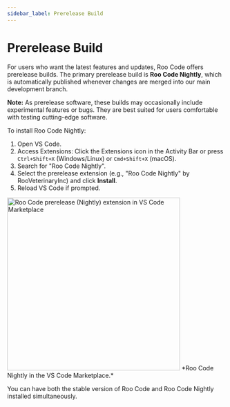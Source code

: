 ```yaml
---
sidebar_label: Prerelease Build
---
```


# Prerelease Build

For users who want the latest features and updates, Roo Code offers prerelease builds. The primary prerelease build is **Roo Code Nightly**, which is automatically published whenever changes are merged into our main development branch.

**Note:** As prerelease software, these builds may occasionally include experimental features or bugs. They are best suited for users comfortable with testing cutting-edge software.

To install Roo Code Nightly:

1.  Open VS Code.
2.  Access Extensions: Click the Extensions icon in the Activity Bar or press `Ctrl+Shift+X` (Windows/Linux) or `Cmd+Shift+X` (macOS).
3.  Search for "Roo Code Nightly".
4.  Select the prerelease extension (e.g., "Roo Code Nightly" by RooVeterinaryInc) and click **Install**.
5.  Reload VS Code if prompted.

<img src="/img/installing/installing-5.png" alt="Roo Code prerelease (Nightly) extension in VS Code Marketplace" width="400" />
*Roo Code Nightly in the VS Code Marketplace.*

You can have both the stable version of Roo Code and Roo Code Nightly installed simultaneously.
